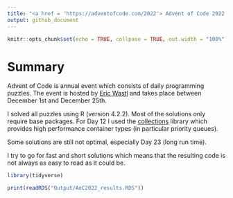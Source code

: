 ```yaml
---
title: "<a href = 'https://adventofcode.com/2022'> Advent of Code 2022 </a>"
output: github_document
---
```


```r
knitr::opts_chunk$set(echo = TRUE, collpase = TRUE, out.width = "100%")
```

# Summary

Advent of Code is annual event which consists of daily programming puzzles.
The event is hosted by [Eric Wastl](http://was.tl/) and takes place between December 1st and December 25th.

I solved all puzzles using R (version 4.2.2). Most of the solutions only require base packages.
For Day 12 I used the [collections](https://cran.r-project.org/web/packages/collections/index.html) library which provides high performance container types (in particular priority queues). 

Some solutions are still not optimal, especially Day 23 (long run time).

I try to go for fast and short solutions which means that the resulting 
code is not always as easy to read as it could be.


```r
library(tidyverse)

print(readRDS("Output/AoC2022_results.RDS"))
```

